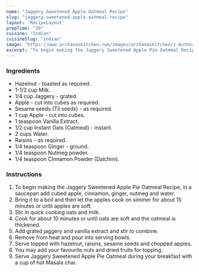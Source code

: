 ---
name: "Jaggery Sweetened Apple Oatmeal Recipe"
slug: "jaggery-sweetened-apple-oatmeal-recipe"
layout: 'RecipeLayout'
prepTime: "30"
cuisine: "Indian"
cuisineSlug: "indian"
image: "https://www.archanaskitchen.com/images/archanaskitchen/1-Author/sapanabehl/Jaggery_Sweetned__Aple_Pie_Oatmeal.jpg"
excerpt: "To begin making the Jaggery Sweetened Apple Pie Oatmeal Recipe, in a saucepan add cubed apple, cinnamon, ginger, nutmeg and water"
---

### Ingredients

- Hazelnut - toasted as required.
- 1-1/2 cup Milk.
- 1/4 cup Jaggery - grated.
- Apple - cut into cubes as required.
- Sesame seeds (Til seeds) - as required.
- 1 cup Apple - cut into cubes.
- 1 teaspoon Vanilla Extract.
- 1/2 cup Instant Oats (Oatmeal) - instant.
- 2 cups Water.
- Raisins - as required.
- 1/4 teaspoon Ginger - ground.
- 1/4 teaspoon Nutmeg powder.
- 1/4 teaspoon Cinnamon Powder (Dalchini).

### Instructions

1. To begin making the Jaggery Sweetened Apple Pie Oatmeal Recipe, in a saucepan add cubed apple, cinnamon, ginger, nutmeg and water.
1. Bring it to a boil and then let the apples cook on simmer for about 15 minutes or until apples are soft.
1. Stir in quick cooking oats and milk.
1. Cook for about 10 minutes or until oats are soft and the oatmeal is thickened.
1. Add grated jaggery and vanilla extract and stir to combine.
1. Remove from heat and pour into serving bowls.
1. Serve topped with hazelnut, raisins, sesame seeds and chopped apples.
1. You may add your favourite nuts and dried fruits for topping.
1. Serve Jaggery Sweetened Apple Pie Oatmeal during your breakfast with a cup of hot Masala chai.
